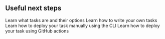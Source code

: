 ## Useful next steps

<CardGroup cols={2}>
  <Card title="Tasks overview" icon="diagram-subtask" href="/tasks/overview">
    Learn what tasks are and their options
  </Card>
   <Card title="Writing tasks" icon="pen-nib" href="/writing-tasks-introduction">
    Learn how to write your own tasks
  </Card>
  <Card title="Deploy using the CLI" icon="terminal" href="/cli-deploy">
    Learn how to deploy your task manually using the CLI
  </Card>
   <Card title="Deploy using GitHub actions" icon="github" href="/github-actions">
    Learn how to deploy your task using GitHub actions
  </Card>
</CardGroup>